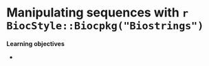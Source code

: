 # Manipulating sequences with `r BiocStyle::Biocpkg("Biostrings")` {#sec:biostrings}

**Learning objectives**

-